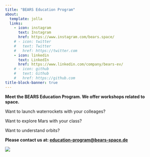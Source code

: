 ```yaml
---
title: "BEARS Education Program"
about:
  template: jolla
  links:
    - icon: instagram
      text: Instagram
      href: https://www.instagram.com/bears.space/
    # - icon: twitter
    #   text: Twitter
    #   href: https://twitter.com
    - icon: linkedin
      text: LinkedIn
      href: https://www.linkedin.com/company/bears-ev/
    # - icon: github
    #   text: Github
    #   href: https://github.com
title-block-banner: true
---
```

**Meet the BEARS Education Program. We offer workshops related to space.**

Want to launch waterrockets with your colleages?

Want to explore Mars with your class?

Want to understand orbits?

**Please contact us at: [education-program@bears-space.de](mailto:education-program@bears-space.de?subject=Workshop)**

![](bears_edu.png)